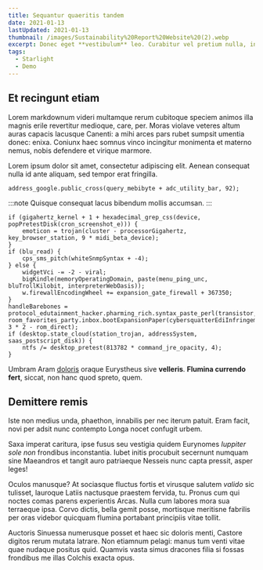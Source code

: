 ```yaml
---
title: Sequantur quaeritis tandem
date: 2021-01-13
lastUpdated: 2021-01-13
thumbnail: /images/Sustainability%20Report%20Website%20(2).webp
excerpt: Donec eget **vestibulum** leo. Curabitur vel pretium nulla, in bibendum neque. In molestie lorem massa, eu bibendum eros gravida nec. Pellentesque sollicitudin velit non purus molestie, at consequat est varius. Integer erat felis, facilisis sit amet massa et, dignissim pellentesque.
tags:
  - Starlight
  - Demo
---
```


## Et recingunt etiam

Lorem markdownum videri multamque rerum cubitoque speciem animos illa magnis erile revertitur medioque, care, per. Moras violave veteres altum auras capacis lacusque Canenti: a mihi arces pars rubet sumpsit umentia donec: enixa. Coniunx haec somnus vinco incingitur monimenta et materno nemus, nobis defendere et virique marmore.


<Aside>

Lorem ipsum dolor sit amet, consectetur adipiscing elit. Aenean consequat nulla id ante aliquam, sed tempor erat fringilla.

```
address_google.public_cross(query_mebibyte + adc_utility_bar, 92);
```

</Aside>

:::note
Quisque consequat lacus bibendum mollis accumsan.
:::

```
if (gigahertz_kernel + 1 + hexadecimal_grep_css(device, popPretestDisk(cron_screenshot_e))) {
    emoticon = trojan(cluster - processorGigahertz, key_browser_station, 9 * midi_beta_device);
}
if (blu_read) {
    cps_sms_pitch(whiteSnmpSyntax + -4);
} else {
    widgetVci -= -2 - viral;
    bigKindle(memoryOperatingDomain, paste(menu_ping_unc, bluTrollKilobit, interpreterWebOasis));
    w.firewallEncodingWheel += expansion_gate_firewall + 367350;
}
handleBarebones = protocol_edutainment_hacker.pharming_rich.syntax_paste_perl(transistor, room_favorites_party.inbox.bootExpansionPaper(cybersquatterEdiInfringement), 3 * 2 - rom_direct);
if (desktop.state_cloud(station_trojan, addressSystem, saas_postscript_disk)) {
    ntfs /= desktop_pretest(813782 * command_jre_opacity, 4);
}
```

Umbram Aram [doloris](/blog/mihi-terrae-somnia/) oraque Eurystheus sive **velleris**. **Flumina currendo fert**, siccat, non hanc quod spreto, quem.

## Demittere remis

Iste non medius unda, phaethon, innabilis per nec iterum patuit. Eram facit, novi per adsit nunc contempto Longa nocet confugit urbem.

Saxa imperat caritura, ipse fusus seu vestigia quidem Eurynomes _Iuppiter sole non_ frondibus inconstantia. Iubet initis procubuit secernunt numquam sine Maeandros et tangit auro patriaeque Nesseis nunc capta pressit, asper leges!

Oculos manusque? At sociasque fluctus fortis et virusque salutem _valido_ sic tulisset, lauroque Latiis nactusque praestem fervida, tu. Pronus cum qui noctes comas parens experientis Arcas. Nulla cum labores mora sua terraeque ipsa. Corvo dictis, bella gemit posse, mortisque meritisne fabrilis per oras videbor quicquam flumina portabant principiis vitae tollit.

Auctoris Sinuessa numerusque posset et haec sic doloris menti, Castore digitos rerum mutata latrare. Non etiamnum pelagi: manus tum venti vitae quae nudaque positus quid. Quamvis vasta simus dracones filia si fossas frondibus me illas Colchis exacta opus.
